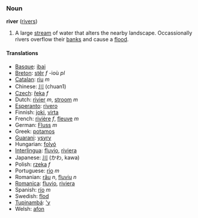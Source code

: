 === Noun ===
'''river''' ([[rivers]])

#A large [[stream]] of water that alters the nearby landscape.  Occassionally rivers overflow their [[bank]]s and cause a [[flood]].

==== Translations ====
*[[Basque]]: [[ibai]]
*[[Breton]]: [[stêr]] ''f'' -ioù ''pl''
*[[Catalan]]: [[riu]] ''m''
*Chinese: [[川]] (chuan1)
*[[Czech]]: [[řeka]] ''f''
*Dutch: [[rivier]] ''m'', [[stroom]] ''m''
*[[Esperanto]]: [[rivero]]
*Finnish: [[joki]], [[virta]]
*French: [[rivière]] ''f'', [[fleuve]] ''m''
*German: [[Fluss]] ''m''
*Greek: [[potamos]]
*[[Guarani]]: [[ysyry]]
*Hungarian: [[folyó]]
*[[Interlingua]]: [[fluvio]], [[riviera]]
*Japanese: [[川]] (かわ, kawa)
*Polish: [[rzeka]] ''f''
*Portuguese: [[rio]] ''m''
*Romanian: [[râu]] ''n'', [[fluviu]] ''n''
*[[Romanica]]: [[fluvio]], [[riviera]]
*Spanish: [[río]] ''m''
*Swedish: [[flod]]
*[[Tupinambá]]: [['y]]
*Welsh: [[afon]]
